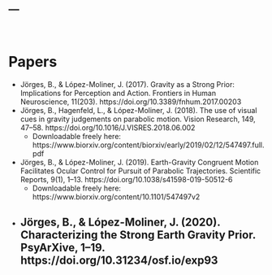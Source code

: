 ---
---

<br>

# Papers

- Jörges, B., & López-Moliner, J. (2017). Gravity as a Strong Prior: Implications for Perception and Action. Frontiers in Human Neuroscience, 11(203). https://doi.org/10.3389/fnhum.2017.00203
- Jörges, B., Hagenfeld, L., & López-Moliner, J. (2018). The use of visual cues in gravity judgements on parabolic motion. Vision Research, 149, 47–58. https://doi.org/10.1016/J.VISRES.2018.06.002
  - Downloadable freely here: https://www.biorxiv.org/content/biorxiv/early/2019/02/12/547497.full.pdf
- Jörges, B., & López-Moliner, J. (2019). Earth-Gravity Congruent Motion Facilitates Ocular Control for Pursuit of Parabolic Trajectories. Scientific Reports, 9(1), 1–13. https://doi.org/10.1038/s41598-019-50512-6
  - Downloadable freely here: https://www.biorxiv.org/content/10.1101/547497v2
- Jörges, B., & López-Moliner, J. (2020). Characterizing the Strong Earth Gravity Prior. PsyArXive, 1–19. https://doi.org/10.31234/osf.io/exp93
---